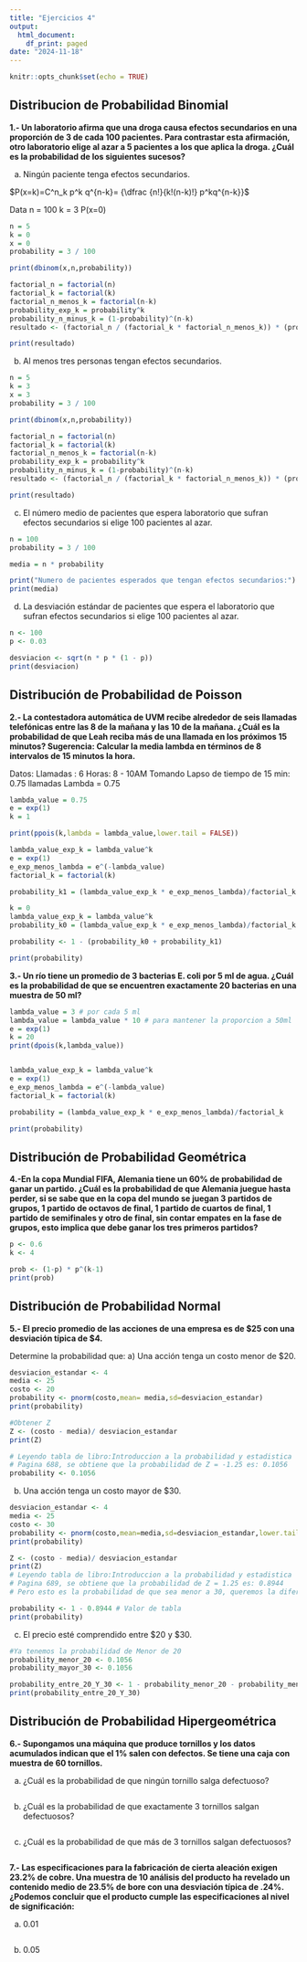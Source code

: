 ```yaml
---
title: "Ejercicios 4"
output:
  html_document:
    df_print: paged
date: "2024-11-18"
---
```


```r
knitr::opts_chunk$set(echo = TRUE)
```

## Distribucion de Probabilidad Binomial

**1.- Un laboratorio afirma que una droga causa efectos secundarios en una proporción de 3 de cada 100
pacientes. Para contrastar esta afirmación, otro laboratorio elige al azar a 5 pacientes a los que aplica
la droga. ¿Cuál es la probabilidad de los siguientes sucesos?**

a) Ningún paciente tenga efectos secundarios.

$P(x=k)=C^n_k p^k q^{n-k}= {\dfrac {n!}{k!(n-k)!} p^kq^{n-k}}$

Data
n = 100
k = 3
P(x=0)

```r
n = 5
k = 0
x = 0
probability = 3 / 100

print(dbinom(x,n,probability))

factorial_n = factorial(n)
factorial_k = factorial(k)
factorial_n_menos_k = factorial(n-k)
probability_exp_k = probability^k
probability_n_minus_k = (1-probability)^(n-k)
resultado <- (factorial_n / (factorial_k * factorial_n_menos_k)) * (probability_exp_k) * probability_n_minus_k

print(resultado)
```

b) Al menos tres personas tengan efectos secundarios.

```r
n = 5
k = 3
x = 3
probability = 3 / 100

print(dbinom(x,n,probability))

factorial_n = factorial(n)
factorial_k = factorial(k)
factorial_n_menos_k = factorial(n-k)
probability_exp_k = probability^k
probability_n_minus_k = (1-probability)^(n-k)
resultado <- (factorial_n / (factorial_k * factorial_n_menos_k)) * (probability_exp_k) * probability_n_minus_k

print(resultado)
```
c) El número medio de pacientes que espera laboratorio que sufran efectos secundarios si elige 100 pacientes al azar.
```r
n = 100
probability = 3 / 100

media = n * probability

print("Numero de pacientes esperados que tengan efectos secundarios:")
print(media)
```

d) La desviación estándar de pacientes que espera el laboratorio que sufran efectos secundarios si elige 100 pacientes al azar.
```r
n <- 100
p <- 0.03

desviacion <- sqrt(n * p * (1 - p))
print(desviacion)
```

## Distribución de Probabilidad de Poisson

**2.- La contestadora automática de UVM recibe alrededor de seis llamadas telefónicas entre las 8 de la
mañana y las 10 de la mañana. ¿Cuál es la probabilidad de que Leah reciba más de una llamada en los
próximos 15 minutos? Sugerencia: Calcular la media lambda en términos de 8 intervalos de 15 minutos
la hora.**

Datos:
Llamadas : 6
Horas: 8 - 10AM
Tomando Lapso de tiempo de 15 min: 0.75 llamadas
Lambda = 0.75

```r
lambda_value = 0.75
e = exp(1)
k = 1

print(ppois(k,lambda = lambda_value,lower.tail = FALSE))

lambda_value_exp_k = lambda_value^k
e = exp(1)
e_exp_menos_lambda = e^(-lambda_value)
factorial_k = factorial(k)

probability_k1 = (lambda_value_exp_k * e_exp_menos_lambda)/factorial_k

k = 0
lambda_value_exp_k = lambda_value^k
probability_k0 = (lambda_value_exp_k * e_exp_menos_lambda)/factorial_k

probability <- 1 - (probability_k0 + probability_k1)

print(probability)

```

**3.- Un río tiene un promedio de 3 bacterias E. coli por 5 ml de agua. ¿Cuál es la probabilidad de que se
encuentren exactamente 20 bacterias en una muestra de 50 ml?**



```r
lambda_value = 3 # por cada 5 ml
lambda_value = lambda_value * 10 # para mantener la proporcion a 50ml
e = exp(1)
k = 20
print(dpois(k,lambda_value))


lambda_value_exp_k = lambda_value^k
e = exp(1)
e_exp_menos_lambda = e^(-lambda_value)
factorial_k = factorial(k)

probability = (lambda_value_exp_k * e_exp_menos_lambda)/factorial_k

print(probability)

```

## Distribución de Probabilidad Geométrica

**4.-En la copa Mundial FIFA, Alemania tiene un 60% de probabilidad de ganar un partido. ¿Cuál es la
probabilidad de que Alemania juegue hasta perder, si se sabe que en la copa del mundo se juegan 3
partidos de grupos, 1 partido de octavos de final, 1 partido de cuartos de final, 1 partido de semifinales
y otro de final, sin contar empates en la fase de grupos, esto implica que debe ganar los tres primeros
partidos?**

```r
p <- 0.6
k <- 4

prob <- (1-p) * p^(k-1)
print(prob)

```
## Distribución de Probabilidad Normal

**5.- El precio promedio de las acciones de una empresa es de $25 con una desviación típica de $4.**

Determine la probabilidad que:
a) Una acción tenga un costo menor de $20.

```r
desviacion_estandar <- 4
media <- 25
costo <- 20
probability <- pnorm(costo,mean= media,sd=desviacion_estandar)
print(probability)

#Obtener Z
Z <- (costo - media)/ desviacion_estandar
print(Z)

# Leyendo tabla de libro:Introduccion a la probabilidad y estadistica
# Pagina 688, se obtiene que la probabilidad de Z = -1.25 es: 0.1056
probability <- 0.1056

```

b) Una acción tenga un costo mayor de $30.
```r
desviacion_estandar <- 4
media <- 25
costo <- 30
probability <- pnorm(costo,mean=media,sd=desviacion_estandar,lower.tail = FALSE)
print(probability)

Z <- (costo - media)/ desviacion_estandar
print(Z)
# Leyendo tabla de libro:Introduccion a la probabilidad y estadistica
# Pagina 689, se obtiene que la probabilidad de Z = 1.25 es: 0.8944
# Pero esto es la probabilidad de que sea menor a 30, queremos la diferencia

probability <- 1 - 0.8944 # Valor de tabla
print(probability)

```

c) El precio esté comprendido entre $20 y $30.
```r
#Ya tenemos la probabilidad de Menor de 20
probability_menor_20 <- 0.1056
probability_mayor_30 <- 0.1056

probability_entre_20_Y_30 <- 1 - probability_menor_20 - probability_menor_20
print(probability_entre_20_Y_30)

```
## Distribución de Probabilidad Hipergeométrica
**6.- Supongamos una máquina que produce tornillos y los datos acumulados indican que el 1% salen con defectos. Se tiene una caja con muestra de 60 tornillos.**


a) ¿Cuál es la probabilidad de que ningún tornillo salga defectuoso?
```r

```

b) ¿Cuál es la probabilidad de que exactamente 3 tornillos salgan defectuosos?
```r

```

c) ¿Cuál es la probabilidad de que más de 3 tornillos salgan defectuosos?
```r

```


**7.- Las especificaciones para la fabricación de cierta aleación exigen 23.2% de cobre. Una muestra de 10 análisis del producto ha revelado un contenido medio de 23.5% de bore con una desviación típica de .24%. ¿Podemos concluir que el producto cumple las especificaciones al nivel de significación:**

a) 0.01
```r

```


b) 0.05
```r

```

